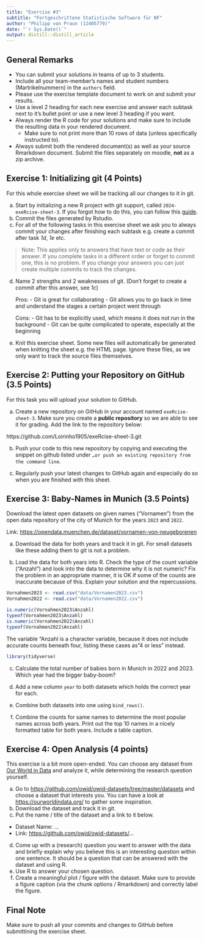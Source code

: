 ```yaml
---
title: "Exercise #3"
subtitle: "Fortgeschrittene Statistische Software für NF"
author: "Philipp von Praun (12405779)"
date: "`r Sys.Date()`"
output: distill::distill_article
---
```


## General Remarks

-   You can submit your solutions in teams of up to 3 students.
-   Include all your team-member's names and student numbers (Martrikelnummern) in the `authors` field.
-   Please use the exercise template document to work on and submit your results.
-   Use a level 2 heading for each new exercise and answer each subtask next to it's bullet point or use a new level 3 heading if you want.
-   Always render the R code for your solutions and make sure to include the resulting data in your rendered document.
    -   Make sure to not print more than 10 rows of data (unless specifically instructed to).
-   Always submit both the rendered document(s) as well as your source Rmarkdown document. Submit the files separately on moodle, **not** as a zip archive.

## Exercise 1: Initializing git (4 Points)

For this whole exercise sheet we will be tracking all our changes to it in git.

a)  Start by initializing a new R project with git support, called `2024-exeRcise-sheet-3`. If you forgot how to do this, you can follow this [guide](https://malikaihle.github.io/Introduction-RStudio-Git-GitHub/rstudio_project.html).
b)  Commit the files generated by Rstudio.
c)  For all of the following tasks in this exercise sheet we ask you to always commit your changes after finishing each subtask e.g. create a commit after task *1d*, *1e* etc.

> Note: This applies only to answers that have text or code as their answer. If you complete tasks in a different order or forget to commit one, this is no problem. If you change your answers you can just create multiple commits to track the changes.

d)  Name 2 strengths and 2 weaknesses of git. (Don't forget to create a commit after this answer, see *1c*)

    Pros: - Git is great for collaborating
          - Git allows you to go back in time and understand the stages a certain project went through
          
    Cons: - Git has to be explicitly used, which means it does not run in the background
          - Git can be quite complicated to operate, especially at the beginning

e)  Knit this exercise sheet. Some new files will automatically be generated when knitting the sheet e.g. the HTML page. Ignore these files, as we only want to track the source files themselves.

## Exercise 2: Putting your Repository on GitHub (3.5 Points)

For this task you will upload your solution to GitHub.

a)  Create a new repository on GitHub in your account named `exeRcise-sheet-3`. Make sure you create a **public repository** so we are able to see it for grading. Add the link to the repository below:

  https://github.com/Loirinho1905/exeRcise-sheet-3.git

b)  Push your code to this new repository by copying and executing the snippet on github listed under `…or push an existing repository from the command line`.

c)  Regularly push your latest changes to GitHub again and especially do so when you are finished with this sheet.

## Exercise 3: Baby-Names in Munich (3.5 Points)

Download the latest open datasets on given names ("Vornamen") from the open data repository of the city of Munich for the years `2023` and `2022`.

Link: <https://opendata.muenchen.de/dataset/vornamen-von-neugeborenen>

a)  Download the data for both years and track it in git. For small datasets like these adding them to git is not a problem.

b)  Load the data for both years into R. Check the type of the count variable ("Anzahl") and look into the data to determine why it is not numeric? Fix the problem in an appropriate manner, it is OK if some of the counts are inaccurate because of this. Explain your solution and the repercussions.

```r
Vornahmen2023 <- read.csv("data/Vornamen2023.csv")
Vornahmen2022 <- read.csv("data/Vornamen2022.csv")
```

```r
is.numeric(Vornahmen2023$Anzahl)
typeof(Vornahmen2023$Anzahl)
is.numeric(Vornahmen2022$Anzahl)
typeof(Vornahmen2022$Anzahl)
```

The variable "Anzahl is a character variable, because it does not include accurate counts beneath four, listing these cases as "4 or less" instead.

```r
library(tidyverse)

```



c)  Calculate the total number of babies born in Munich in 2022 and 2023. Which year had the bigger baby-boom?

d)  Add a new column `year` to both datasets which holds the correct year for each.

e)  Combine both datasets into one using `bind_rows()`.

f)  Combine the counts for same names to determine the most popular names across both years. Print out the top 10 names in a nicely formatted table for both years. Include a table caption.

## Exercise 4: Open Analysis (4 points)

This exercise is a bit more open-ended. You can choose any dataset from [Our World in Data](https://ourworldindata.org/) and analyze it, while determining the research question yourself.

a)  Go to <https://github.com/owid/owid-datasets/tree/master/datasets> and choose a dataset that interests you. You can have a look at <https://ourworldindata.org/> to gather some inspiration.
b)  Download the dataset and track it in git.
c)  Put the name / title of the dataset and a link to it below.

-   Dataset Name: ...
-   Link: <https://github.com/owid/owid-datasets/>...

d)  Come up with a (research) question you want to answer with the data and briefly explain why you believe this is an interesting question within one sentence. It should be a question that can be answered with the dataset and using R.
e)  Use R to answer your chosen question.
f)  Create a meaningful plot / figure with the dataset. Make sure to provide a figure caption (via the chunk options / Rmarkdown) and correctly label the figure.

## Final Note

Make sure to push all your commits and changes to GitHub before submittining the exercise sheet.
